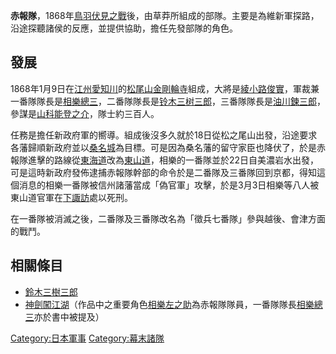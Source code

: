 '''赤報隊'''，1868年[[鳥羽伏見之戰|鳥羽伏見之戰]]後，由草莽所組成的部隊。主要是為維新軍探路，沿途探聽諸侯的反應，並提供協助，擔任先發部隊的角色。

== 發展 ==
1868年1月9日在[[近江國|江州]][[愛知川|愛知川]]的[[松尾山|松尾山]][[金剛輪寺|金剛輪寺]]組成，大將是[[綾小路俊實|綾小路俊實]]，軍裁兼一番隊隊長是[[相樂總三|相樂總三]]，二番隊隊長是[[铃木三树三郎|铃木三树三郎]]，三番隊隊長是[[油川鍊三郎|油川鍊三郎]]，參謀是[[山科能登之介|山科能登之介]]，隊士約三百人。

任務是擔任新政府軍的嚮導。組成後沒多久就於18日從松之尾山出發，沿途要求各藩歸順新政府並以[[桑名城|桑名城]]為目標。可是因為桑名藩的留守家臣也降伏了，於是赤報隊進擊的路線從[[東海道|東海道]]改為[[東山道|東山道]]，相樂的一番隊並於22日自美濃岩水出發，可是這時新政府發佈逮捕赤報隊幹部的命令於是二番隊及三番隊回到京都，得知這個消息的相樂一番隊被信州諸藩當成「偽官軍」攻擊，於是3月3日相樂等八人被東山道官軍在[[下諏訪|下諏訪]]處以死刑。

在一番隊被消滅之後，二番隊及三番隊改名為「徵兵七番隊」參與越後、會津方面的戰鬥。

== 相關條目 ==
* [[鈴木三樹三郎|鈴木三樹三郎]]
* [[神劍闖江湖|神劍闖江湖]]（作品中之重要角色[[相樂左之助|相樂左之助]]為赤報隊隊員，一番隊隊長[[相樂總三|相樂總三]]亦於書中被提及）

{{軍事小作品}}

[[Category:日本軍事|Category:日本軍事]]
[[Category:幕末諸隊|Category:幕末諸隊]]
